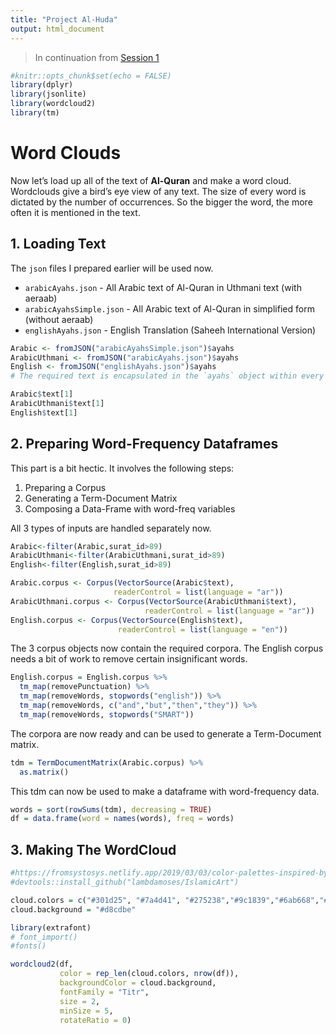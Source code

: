 ```yaml
---
title: "Project Al-Huda"
output: html_document
---
```


> In continuation from [Session 1](https://rpubs.com/glasschakotra/huda1)


```r

#knitr::opts_chunk$set(echo = FALSE)
library(dplyr)
library(jsonlite)
library(wordcloud2)
library(tm)
```

# Word Clouds

Now let's load up all of the text of **Al-Quran** and make a word cloud.
Wordclouds give a bird's eye view of any text.
The size of every word is dictated by the number of occurrences.
So the bigger the word, the more often it is mentioned in the text.

## 1. Loading Text

The `json` files I prepared earlier will be used now.

* `arabicAyahs.json`    -   All Arabic text of Al-Quran in Uthmani text (with aeraab)
* `arabicAyahsSimple.json`    -   All Arabic text of Al-Quran in simplified form (without aeraab)
* `englishAyahs.json`   -   English Translation (Saheeh International Version)

```r
Arabic <- fromJSON("arabicAyahsSimple.json")$ayahs
ArabicUthmani <- fromJSON("arabicAyahs.json")$ayahs
English <- fromJSON("englishAyahs.json")$ayahs
# The required text is encapsulated in the `ayahs` object within every `json` file.

Arabic$text[1]
ArabicUthmani$text[1]
English$text[1]

```
## 2. Preparing Word-Frequency Dataframes

This part is a bit hectic.
It involves the following steps:

1.    Preparing a Corpus
2.    Generating a Term-Document Matrix
3.    Composing a Data-Frame with word-freq variables

All 3 types of inputs are handled separately now.
```r
Arabic<-filter(Arabic,surat_id>89)
ArabicUthmani<-filter(ArabicUthmani,surat_id>89)
English<-filter(English,surat_id>89)

Arabic.corpus <- Corpus(VectorSource(Arabic$text),
                       readerControl = list(language = "ar"))
ArabicUthmani.corpus <- Corpus(VectorSource(ArabicUthmani$text),
                              readerControl = list(language = "ar"))
English.corpus <- Corpus(VectorSource(English$text),
                        readerControl = list(language = "en"))
```

The 3 corpus objects now contain the required corpora.
The English corpus needs a bit of work to remove certain insignificant words.

```r

English.corpus = English.corpus %>%
  tm_map(removePunctuation) %>%
  tm_map(removeWords, stopwords("english")) %>%
  tm_map(removeWords, c("and","but","then","they")) %>%
  tm_map(removeWords, stopwords("SMART")) 
```

The corpora are now ready and can be used to generate a Term-Document matrix.

```r
tdm = TermDocumentMatrix(Arabic.corpus) %>%
  as.matrix()
```

This tdm can now be used to make a dataframe with word-frequency data.

```r
words = sort(rowSums(tdm), decreasing = TRUE)
df = data.frame(word = names(words), freq = words)

```

## 3. Making The WordCloud

```r
#https://fromsystosys.netlify.app/2019/03/03/color-palettes-inspired-by-islamic-art/
#devtools::install_github("lambdamoses/IslamicArt")

cloud.colors = c("#301d25", "#7a4d41", "#275238","#9c1839","#6ab668","#59d0ee","#6767f4","#d6273b","#fffb49","#e69975","#5a4239","#8d332a")
cloud.background = "#d8cdbe"

library(extrafont)
# font_import()
#fonts()

wordcloud2(df,
           color = rep_len(cloud.colors, nrow(df)),
           backgroundColor = cloud.background,
           fontFamily = "Titr",
           size = 2,
           minSize = 5,
           rotateRatio = 0)

```